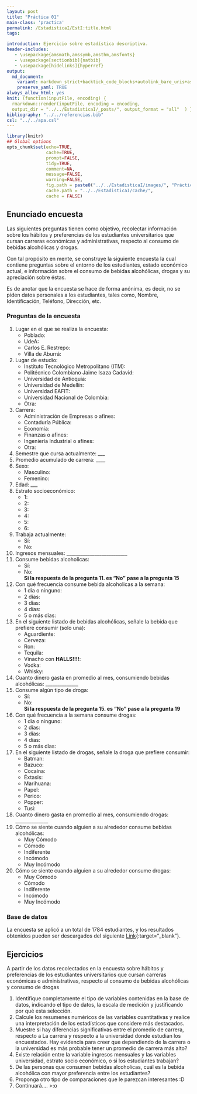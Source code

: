 ```yaml
---
layout: post
title: "Práctica 01"
main-class: 'practica'
permalink: /EstadisticaI/EstI:title.html
tags:

introduction: Ejercicio sobre estadística descriptiva.
header-includes:
   - \usepackage{amsmath,amssymb,amsthm,amsfonts}
   - \usepackage[sectionbib]{natbib}
   - \usepackage[hidelinks]{hyperref}
output:
  md_document:
    variant: markdown_strict+backtick_code_blocks+autolink_bare_uris+ascii_identifiers+tex_math_single_backslash
    preserve_yaml: TRUE
always_allow_html: yes   
knit: (function(inputFile, encoding) {
  rmarkdown::render(inputFile, encoding = encoding,
  output_dir = "../../EstadisticaI/_posts/", output_format = "all"  ) })
bibliography: "../../referencias.bib"
csl: "../../apa.csl"
---
```


```r
library(knitr)
## Global options
opts_chunk$set(echo=TRUE,
               cache=TRUE,
               prompt=FALSE,
               tidy=TRUE,
               comment=NA,
               message=FALSE,
               warning=FALSE,
               fig.path = paste0("../../EstadisticaI/images/", "Práctica01"),
               cache.path = "../../EstadisticaI/cache/",
               cache = FALSE)

```

## Enunciado encuesta
Las siguientes preguntas tienen como objetivo, recolectar información sobre los hábitos y preferencias de los estudiantes universitarios que cursan carreras económicas y administrativas, respecto al consumo de bebidas alcohólicas y drogas. 

Con tal propósito en mente, se construye la siguiente encuesta la cual contiene preguntas sobre el entorno de los estudiantes, estado económico actual, e información sobre el consumo de bebidas alcohólicas, drogas y su apreciación sobre éstas.

Es de anotar que la encuesta se hace de forma anónima, es decir, no se piden datos personales a los estudiantes, tales como, Nombre, Identificación, Teléfono, Dirección, etc.

### Preguntas de la encuesta
1. Lugar en el que se realiza la encuesta:
   - Poblado: <i class="far fa-square"></i> 
   - UdeA: <i class="far fa-square"></i> 
   - Carlos E. Restrepo: <i class="far fa-square"></i> 
   - Villa de Aburrá: <i class="far fa-square"></i> 

2. Lugar de estudio: 
   - Instituto Tecnológico Metropolitano (ITM): <i class="far fa-square"></i>
   - Politécnico Colombiano Jaime Isaza Cadavid: <i class="far fa-square"></i>
   - Universidad de Antioquia: <i class="far fa-square"></i>
   - Universidad de Medellín: <i class="far fa-square"></i>
   - Universidad EAFIT: <i class="far fa-square"></i>
   - Universidad Nacional de Colombia: <i class="far fa-square"></i>
   - Otra: <i class="far fa-square"></i>
3. Carrera: 
   - Administración de Empresas o afines: <i class="far fa-square"></i>
   - Contaduría Pública: <i class="far fa-square"></i>
   - Economía: <i class="far fa-square"></i>
   - Finanzas o afines: <i class="far fa-square"></i>
   - Ingeniería Industrial o afines: <i class="far fa-square"></i>
   - Otra: <i class="far fa-square"></i>
4. Semestre que cursa actualmente: ___
5. Promedio acumulado de carrera: ____
6. Sexo: 
   - Masculino: <i class="far fa-square"></i>
   - Femenino: <i class="far fa-square"></i>
7. Edad: ___
8. Estrato socioeconómico: 
   - 1: <i class="far fa-square"></i>
   - 2: <i class="far fa-square"></i>
   - 3: <i class="far fa-square"></i>
   - 4: <i class="far fa-square"></i>
   - 5: <i class="far fa-square"></i>
   - 6: <i class="far fa-square"></i>
9. Trabaja actualmente: 
   - Sí: <i class="far fa-square"></i> 
   - No: <i class="far fa-square"></i>
10. Ingresos mensuales: __________________________
11. Consume bebidas alcoholicas: 
    - Sí: <i class="far fa-square"></i>
    - No: <i class="far fa-square"></i>
<br> **Si la respuesta de la pregunta 11. es "No" pase a la pregunta 15**
12. Con qué frecuencia consume bebida alcoholicas a la semana: 
    - 1 día o ninguno: <i class="far fa-square"></i> 
    - 2 días: <i class="far fa-square"></i> 
    - 3 días: <i class="far fa-square"></i> 
    - 4 días: <i class="far fa-square"></i> 
    - 5 o más días: <i class="far fa-square"></i>  
13. En el siguiente listado de bebidas alcohólicas, señale la bebida que prefiere consumir (solo una):
    - Aguardiente: <i class="far fa-square"></i>
    - Cerveza: <i class="far fa-square"></i>
    - Ron: <i class="far fa-square"></i>
    - Tequila: <i class="far fa-square"></i>
    - Vinacho con **HALLS!!!!**: <i class="far fa-square"></i>
    - Vodka: <i class="far fa-square"></i>
    - Whisky: <i class="far fa-square"></i>
14. Cuanto dinero gasta en promedio al mes, consumiendo bebidas alcohólicas: ______________
15. Consume algún tipo de droga: 
    - Sí: <i class="far fa-square"></i> 
    - No: <i class="far fa-square"></i>
<br> **Si la respuesta de la pregunta 15. es "No" pase a la pregunta 19**
16. Con qué frecuencia a la semana consume drogas: 
    - 1 día o ninguno: <i class="far fa-square"></i> 
    - 2 días: <i class="far fa-square"></i> 
    - 3 días: <i class="far fa-square"></i> 
    - 4 días: <i class="far fa-square"></i> 
    - 5 o más días: <i class="far fa-square"></i>  
17. En el siguiente listado de drogas, señale la droga que prefiere consumir: 
    - Batman: <i class="far fa-square"></i>
    - Bazuco: <i class="far fa-square"></i>
    - Cocaína: <i class="far fa-square"></i>
    - Éxtasis: <i class="far fa-square"></i>
    - Marihuana: <i class="far fa-square"></i>
    - Papel: <i class="far fa-square"></i>
    - Perico: <i class="far fa-square"></i>
    - Popper: <i class="far fa-square"></i>
    - Tusi: <i class="far fa-square"></i>
18. Cuanto dinero gasta en promedio al mes, consumiendo drogas: ______________
19. Cómo se siente cuando alguien a su alrededor consume bebídas alcohólicas:
    - Muy Cómodo
    - Cómodo
    - Indiferente
    - Incómodo
    - Muy Incómodo
20. Cómo se siente cuando alguien a su alrededor consume drogas:
    - Muy Cómodo
    - Cómodo
    - Indiferente
    - Incómodo
    - Muy Incómodo

### Base de datos
La encuesta se aplicó a un total de 1784 estudiantes, y los resultados obtenidos pueden ser descargados del siguiente [Link](https://github.com/jiperezga/jiperezga.github.io/raw/master/Dataset/SimEncuesta.xlsx){:target="_blank"}.

## Ejercicios
A partir de los datos recolectados en la encuesta sobre hábitos y preferencias de los estudiantes universitarios que cursan carreras económicas o administrativas, respecto al consumo de bebidas alcohólicas y consumo de drogas

1. Identifique completamente el tipo de variables contenidas en la base de datos, indicando el tipo de datos, la escala de medición y justificando por qué esta selección.
2. Calcule los resumenes numéricos de las variables cuantitativas y realice una interpretación de los estadísticos que considere más destacados.
3. Muestre si hay diferencias significativas entre el promedio de carrera, respecto a La carrera y respecto a la universidad donde estudian los encuestados. Hay evidencia para creer que dependiendo de la carrera o la universidad es más probable tener un promedio de carrera más alto?
4. Existe relación entre la variable ingresos mensuales y las variables universidad, estrato socio económico, o si los estudiantes trabajan?
5. De las personas que consumen bebidas alcoholicas, cuál es la bebida alcohólica con mayor preferencia entre los estudiantes?
6. Proponga otro tipo de comparaciones que le parezcan interesantes :D
7. Continuará.... >:o
